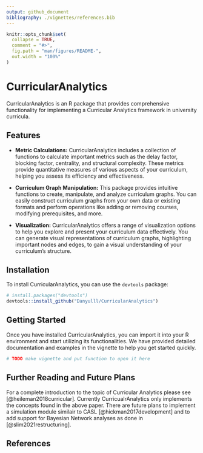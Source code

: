 ```yaml
---
output: github_document
bibliography: ./vignettes/references.bib
---
```


<!-- README.md is generated from README.Rmd. Please edit that file -->

```r
knitr::opts_chunk$set(
  collapse = TRUE,
  comment = "#>",
  fig.path = "man/figures/README-",
  out.width = "100%"
)
```


# CurricularAnalytics

CurricularAnalytics is an R package that provides comprehensive functionality for implementing a Curricular Analytics framework in university curricula.

## Features

- **Metric Calculations:** CurricularAnalytics includes a collection of functions to calculate important metrics such as the delay factor, blocking factor, centrality, and structural complexity. These metrics provide quantitative measures of various aspects of your curriculum, helping you assess its efficiency and effectiveness.

- **Curriculum Graph Manipulation:** This package provides intuitive functions to create, manipulate, and analyze curriculum graphs. You can easily construct curriculum graphs from your own data or existing formats and perform operations like adding or removing courses, modifying prerequisites, and more.

- **Visualization:** CurricularAnalytics offers a range of visualization options to help you explore and present your curriculum data effectively. You can generate visual representations of curriculum graphs, highlighting important nodes and edges, to gain a visual understanding of your curriculum's structure.

## Installation

To install CurricularAnalytics, you can use the `devtools` package:

``` r
# install.packages("devtools")
devtools::install_github("Danyulll/CurricularAnalytics")
``` 

## Getting Started
Once you have installed CurricularAnalytics, you can import it into your R environment and start utilizing its functionalities. We have provided detailed documentation and examples in the vignette to help you get started quickly.

``` r
# TODO make vignette and put function to open it here
```

## Further Reading and Future Plans

For a complete introduction to the topic of Curricular Analytics please see [@heileman2018curricular]. Currently CurricualrAnalytics only implements the concepts found in the above paper. There are future plans to implement a simulation module similair to CASL [@hickman2017development] and to add support for Bayesian Network analyses as done in [@slim2021restructuring].

## References
